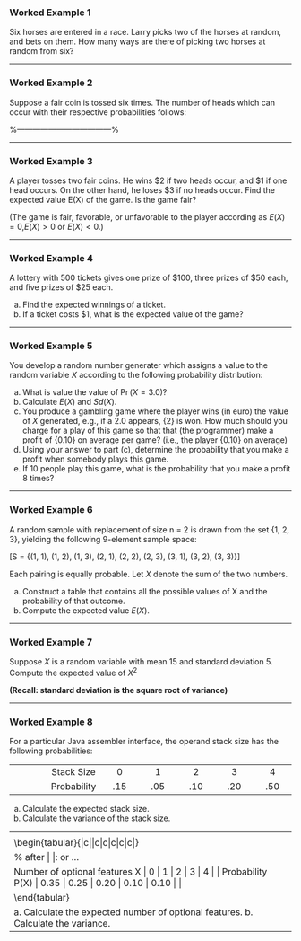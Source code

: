


<h3> Worked Example  1</h3>

Six horses are entered in a race. Larry picks two of the horses at random, and bets on them. 
How many ways are there of picking two horses at random from six?

------------------------------------------------------------------------

<h3> Worked Example  2</h3>

Suppose a fair coin is tossed six times. The number of heads which can occur with their respective
probabilities follows:

\begin{tabular}{|c|c|c|c|c|c|c|c|}
xi	  |    0	  |    1	  |    2	  |    3	  |    4	  |    5	  |    6 |    | 
p(xi)	  |    1/64	  |    6/64	  |    15/64	  |    20/64	  |    15/64	  |    6/64	  |    1/64 |    | 
\end{tabular}

%------------------------------------%
\begin{enumerate}[(i)]
\item	Compute the expected value (i.e. expected number of heads).
\item	Compute the variance of the heads.
\end{enumerate}

------------------------------------------------------------------------

<h3> Worked Example  3</h3>

A player tosses two fair coins. He wins \$2 if two heads occur, and \$1 if one head occurs. On the other hand, he loses \$3 if no heads occur. Find the expected value E(X) of the game. Is the game fair? 

(The game is fair, favorable, or unfavorable to the player according as $E(X) = 0$,$E(X) > 0$ or $E(X) < 0$.)

------------------------------------------------------------------------

<h3> Worked Example  4</h3>

A lottery with 500 tickets gives one prize of \$100, three prizes of \$50 each, and five prizes of \$25 each.

a. Find the expected winnings of a ticket. 
b. If a ticket costs \$1, what is the expected value of the game?


------------------------------------------------------------------------


<h3> Worked Example  5</h3>
You develop a random number generater which assigns a value to the random variable $X$ according to the following probability distribution:

\begin{tabular}{|c|ccccc|}

  |     |     |     |     |   |    |[-0.4cm]
$x$   |    0.0   |    0.5   |    1.0   |    2.0   |    3.0 |    |

  |     |     |     |     |   |    |[-0.4cm]
$\Pr(X=x)$   |    $0.4$   |    $0.2$   |    $0.15$   |    $0.15$   |    $?$ |    |[0.1cm]


\end{tabular}

a. What is value the value of $\Pr(X = 3.0)$?  
b. Calculate $E(X)$ and $Sd(X)$.  
c. You produce a gambling game where the player wins (in euro) the value of $X$ generated, e.g., if a $2.0$ appears, \euro{2} is won. How much should you charge for a play of 
this game so that that \emph{you} (the programmer) make a profit of \euro{0.10} on average per game? (i.e., the player \emph{loses} \euro{0.10} on average)  
d. Using your answer to part (c), determine the probability that you make a profit when somebody plays this game.  
e. If 10 people play this game, what is the probability that you make a profit 8 times?


------------------------------------------------------------------------

<p>
<h3> Worked Example  6</h3>
A random sample with replacement of size n = 2 is drawn from the set {1, 2, 3}, yielding the following
9-element sample space:

\[S = {(1, 1), (1, 2), (1, 3), (2, 1), (2, 2), (2, 3), (3, 1), (3, 2), (3, 3)}\]

Each pairing is equally probable. Let $X$ denote the sum of the two numbers. 

a. 
Construct a table that contains all the possible values of X and the probability of that outcome.
b. Compute the expected value $E(X)$.


------------------------------------------------------------------------

<p>
<h3> Worked Example  7</h3>

Suppose $X$ is a random variable with mean 15 and standard deviation 5.
Compute the expected value of $X^2$  

**(Recall: standard deviation is the square root of variance)**

------------------------------------------------------------------------

<p>
<h3> Worked Example  8</h3>
For a particular Java assembler interface, the operand stack size has the
following probabilities:



|  |    |   |  |   |  |  |
|:-----------:|:-----------:|:-----------:|:-----------:|:-----------:|:-----------:|:-----------:|
| |		Stack Size    |    0   |    1   |    2   |    3   |    4 |    | 
| |		Probability   |    .15   |    .05   |    .10   |   .20   |   .50|    |
		


a. Calculate the expected stack size.
b. Calculate the variance of the stack size.
	


------------------------------------------------------------------------
<p>
<h3> Worked Example  9</h3>
Orders for a computer are summarized by the number of optional
features that are requested as follows:

	\begin{tabular}{|c||c|c|c|c|c|}
		
		% after |    |:  or \cline{col1-col2} \cline{col3-col4} ...
		
		Number of optional features X   |    0   |    1   |    2  |    3   |    4 |    |
		Probability P(X)  |    0.35   |    0.25   |    0.20  |    0.10   |    0.10 |    |
		
	\end{tabular}


a. Calculate the expected number of optional features.
b. Calculate the variance.


------------------------------------------------------------------------
